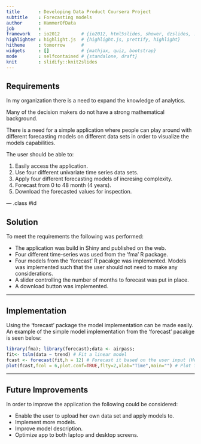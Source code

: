 ```yaml
---
title       : Developing Data Product Coursera Project
subtitle    : Forecasting models
author      : HammerOfData
job         : 
framework   : io2012        # {io2012, html5slides, shower, dzslides, ...}
highlighter : highlight.js  # {highlight.js, prettify, highlight}
hitheme     : tomorrow      # 
widgets     : []            # {mathjax, quiz, bootstrap}
mode        : selfcontained # {standalone, draft}
knit        : slidify::knit2slides
---
```


## Requirements

In my organization there is a need to expand the knowledge of analytics.

Many of the decision makers do not have a strong mathematical background.

There is a need for a simple application where people can play around with
different forecasting models on different data sets in order to visualize the models capabilities.

The user should be able to:

1. Easily access the application.
2. Use four different univariate time series data sets. 
3. Apply four different forecasting models of incresing complexity.
4. Forecast from 0 to 48 month (4 years).
5. Download the forecasted values for inspection. 

--- .class #id 

## Solution 
To meet the requirements the following was performed:

- The application was build in Shiny and published on the web.
- Four different time-series was used from the 'fma' R package.
- Four models from the 'forecast' R pacakge was implemented.
  Models was implemented such that the user should not need to make any considerations.
- A slider controlling the number of months to forecast was put in place.
- A download button was implemented.

---

## Implementation
Using the 'forecast' package the model implementation can be made easily.
An example of the simple model implementation from the 'forecast' pacakge is seen below:


```r
library(fma); library(forecast);data <- airpass;
fit<- tslm(data ~ trend) # Fit a linear model
fcast <- forecast(fit,h = 12) # Forecast it based on the user input (Here set to 12)
plot(fcast,fcol = 6,plot.conf=TRUE,flty=2,xlab="Time",main="") # Plot forecast

```

---

## Future Improvements
In order to improve the application the following could be considered:

- Enable the user to upload her own data set and apply models to.
- Implement more models.
- Improve model description.
- Optimize app to both laptop and desktop screens.



